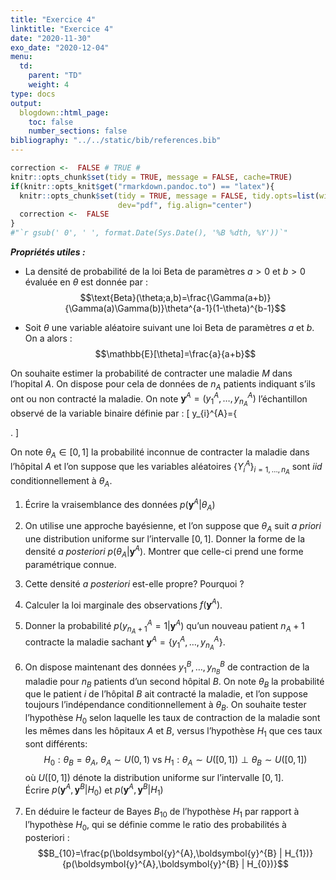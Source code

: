 ```yaml
---
title: "Exercice 4"
linktitle: "Exercice 4"
date: "2020-11-30"
exo_date: "2020-12-04"
menu:
  td:
    parent: "TD"
    weight: 4
type: docs
output:
  blogdown::html_page:
    toc: false
    number_sections: false
bibliography: "../../static/bib/references.bib"
---
```


```r
correction <-  FALSE # TRUE #
knitr::opts_chunk$set(tidy = TRUE, message = FALSE, cache=TRUE)
if(knitr::opts_knit$get("rmarkdown.pandoc.to") == "latex"){
  knitr::opts_chunk$set(tidy = TRUE, message = FALSE, tidy.opts=list(width.cutoff=45), 
                        dev="pdf", fig.align="center")
  correction <-  FALSE
}
#"`r gsub(' 0', ' ', format.Date(Sys.Date(), '%B %dth, %Y'))`"
```

***Propriétés utiles :***

 - La densité de probabilité de la
loi Beta de paramètres $a>0$ et $b>0$ évaluée en $\theta$ est donnée par :
$$\text{Beta}(\theta;a,b)=\frac{\Gamma(a+b)}{\Gamma(a)\Gamma(b)}\theta^{a-1}(1-\theta)^{b-1}$$

 - Soit $\theta$ une variable aléatoire suivant une loi Beta de paramètres $a$ et $b$. On a alors : $$\mathbb{E}[\theta]=\frac{a}{a+b}$$


\noindent On souhaite estimer la probabilité de contracter une maladie $M$ dans
l'hopital $A$.\ On dispose pour cela de données de $n_{A}$ patients indiquant
s'ils ont ou non contracté la maladie.\ On note $\boldsymbol{y}^{A} = (y_{1}^{A}, \dots, y_{n_{A}}^{A})$ l'échantillon observé de la variable binaire définie par :
\[
y_{i}^{A}=\left\{
\begin{array}
[c]{ll}%
1 & \text{si le patient }i\text{ a contracté la maladie}\\
0 & \text{sinon}%
\end{array}
\right.
\]

\noindent On note $\theta_A\in\lbrack0,1]$ la probabilité inconnue de contracter la
maladie dans l'hôpital $A$ et l'on suppose que les variables aléatoires $\{Y_{i}^{A}\}_{i=1,\ldots,n_{A}}$ sont $iid$ conditionnellement à $\theta_A$.


 1. Écrire la vraisemblance des données $p(\boldsymbol{y}^{A} | \theta_A)$

 2. On utilise une approche bayésienne, et l'on suppose que $\theta_A$ suit *a priori* une distribution uniforme sur l'intervalle $[0,1]$. Donner la forme de la densité *a posteriori* $p(\theta_A | \boldsymbol{y}^{A})$. Montrer que celle-ci prend une forme paramétrique connue.

 3. Cette densité *a posteriori* est-elle propre? Pourquoi ?

 4. Calculer la loi marginale des observations $f(\boldsymbol{y}^{A})$.

 5. Donner la probabilité $p(y_{n_{A}+1}^{A} = 1|\boldsymbol{y}^{A})$ qu'un nouveau patient $n_{A}+1$ contracte la maladie sachant $\boldsymbol{y}^{A} = \{y_{1}^{A},\ldots,y_{n_{A}}^{A}\}$.

 6. On dispose maintenant des données $y_{1}^{B},\ldots,y_{n_{B}}^{B}$ de contraction de la maladie pour $n_{B}$ patients d'un second hôpital $B$. On note $\theta_B$ la probabilité que le patient $i$ de l'hôpital $B$ ait contracté la maladie, et l'on suppose toujours l'indépendance conditionnellement à $\theta_B.$ On souhaite tester l'hypothèse $H_{0}$ selon laquelle les taux de contraction de la maladie sont les mêmes dans les hôpitaux $A$ et $B$, versus l'hypothèse $H_{1}$ que ces taux sont différents:
$$
H_{0}:\theta_{B}=\theta_{A}\text{, }\theta_{A}\sim U(0,1)\text{ vs }%
H_{1}:\theta_{A}\sim U([0,1]) \perp \theta_{B}\sim U([0,1])
$$
où $U([0,1])$ dénote la distribution uniforme sur l'intervalle $[0,1]$.  
Écrire $p(\boldsymbol{y}^{A},\boldsymbol{y}^{B} | H_{0})$ et $p(\boldsymbol{y}^{A},\boldsymbol{y}^{B} | H_{1})$

 7. En déduire le facteur de Bayes $B_{10}$ de l'hypothèse $H_{1}$ par
rapport à l'hypothèse $H_{0}$, qui se définie comme le ratio des probabilités à posteriori :  
$$B_{10}=\frac{p(\boldsymbol{y}^{A},\boldsymbol{y}^{B} | H_{1})}{p(\boldsymbol{y}^{A},\boldsymbol{y}^{B} | H_{0})}$$

